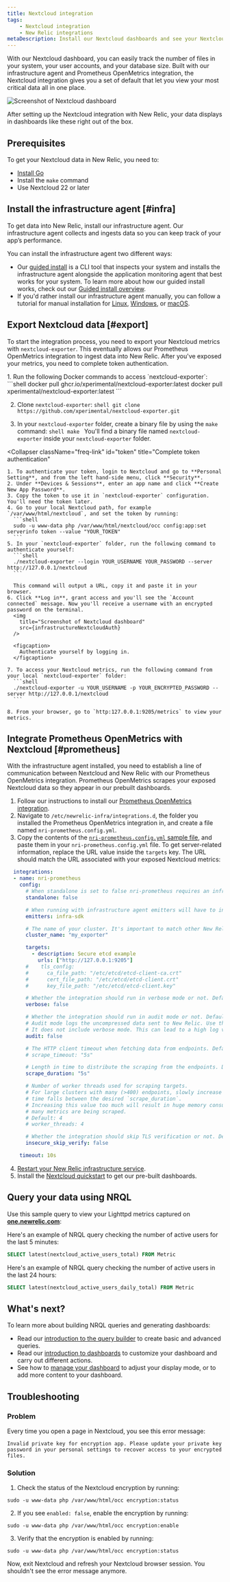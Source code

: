 ```yaml
---
title: Nextcloud integration
tags:
    - Nextcloud integration
    - New Relic integrations
metaDescription: Install our Nextcloud dashboards and see your Nextcloud performance data in New Relic.
---
```




With our Nextcloud dashboard, you can easily track the number of files in your system, your user accounts, and your database size. Built with our infrastructure agent and Prometheus OpenMetrics integration, the Nextcloud integration gives you a set of default <InlinePopover type="dashboards" /> that let you view your most critical data all in one place. 

<img
    title="Screenshot of Nextcloud dashboard"
    src={infrastructureNextcloudIntegration}
/>

<figcaption>
After setting up the Nextcloud integration with New Relic, your data displays in dashboards like these right out of the box. 
</figcaption>

## Prerequisites

To get your Nextcloud data in New Relic, you need to:

* [Install Go](https://go.dev/doc/install)
* Install the `make` command
* Use Nextcloud 22 or later

## Install the infrastructure agent [#infra]

To get data into New Relic, install our infrastructure agent. Our infrastructure agent collects and ingests data so you can keep track of your app’s performance.

You can install the infrastructure agent two different ways: 

* Our [guided install](https://one.newrelic.com/nr1-core?state=4f81feab-35f7-e97e-9903-52510f8542bd) is a CLI tool that inspects your system and installs the infrastructure agent alongside the application monitoring agent that best works for your system. To learn more about how our guided install works, check out our [Guided install overview](/docs/infrastructure/host-integrations/installation/new-relic-guided-install-overview). 
* If you'd rather install our infrastructure agent manually, you can follow a tutorial for manual installation for [Linux](/docs/infrastructure/install-infrastructure-agent/linux-installation/install-infrastructure-monitoring-agent-linux), [Windows](/docs/infrastructure/install-infrastructure-agent/windows-installation/install-infrastructure-monitoring-agent-windows/), or [macOS](/docs/infrastructure/install-infrastructure-agent/macos-installation/install-infrastructure-monitoring-agent-macos/). 

## Export Nextcloud data [#export]

To start the integration process, you need to export your Nextcloud metrics with `nextcloud-exporter`. This eventually allows our Prometheus OpenMetrics integration to ingest data into New Relic. After you've exposed your metrics, you need to complete token authentication.

<CollapserGroup>
  <Collapser
    className="freq-link"
    id="export"
    title="Export your Nextcloud data"
  >
  1. Run the following Docker commands to access `nextcloud-exporter`:
    ```shell
    docker pull ghcr.io/xperimental/nextcloud-exporter:latest
    docker pull xperimental/nextcloud-exporter:latest
    ```

  2. Clone `nextcloud-exporter`:
    ```shell
    git clone https://github.com/xperimental/nextcloud-exporter.git
    ```

  3. In your `nextcloud-exporter` folder, create a binary file by using the `make` command:
    ```shell
    make
    ```
    You'll find a binary file named `nextcloud-exporter` inside your `nextcloud-exporter` folder.
  </Collapser>

  <Collapser
    className="freq-link"
    id="token"
    title="Complete token authentication"
  >

    1. To authenticate your token, login to Nextcloud and go to **Personal Setting**, and from the left hand-side menu, click **Security**.
    2. Under **Devices & Sessions**, enter an app name and click **Create New App Password**.
    3. Copy the token to use it in `nextcloud-exporter` configuration. You'll need the token later.
    4. Go to your local Nextcloud path, for example `/var/www/html/nextcloud`, and set the token by running:
      ```shell
      sudo -u www-data php /var/www/html/nextcloud/occ config:app:set serverinfo token --value "YOUR_TOKEN"
      ```
    5. In your `nextcloud-exporter` folder, run the following command to authenticate yourself:
      ```shell
      ./nextcloud-exporter --login YOUR_USERNAME YOUR_PASSWORD --server http://127.0.0.1/nextcloud
      ```

      This command will output a URL, copy it and paste it in your browser.
    6. Click **Log in**, grant access and you'll see the `Account connected` message. Now you'll receive a username with an encrypted password on the terminal.
      <img
        title="Screenshot of Nextcloud dashboard"
        src={infrastructureNextcloudAuth}
      />

      <figcaption>
        Authenticate yourself by logging in. 
      </figcaption>

    7. To access your Nextcloud metrics, run the following command from your local `nextcloud-exporter` folder:
      ```shell
      ./nextcloud-exporter -u YOUR_USERNAME -p YOUR_ENCRYPTED_PASSWORD --server http://127.0.0.1/nextcloud
      ```

    8. From your browser, go to `http:127.0.0.1:9205/metrics` to view your metrics. 
  </Collapser>
</CollapserGroup>

## Integrate Prometheus OpenMetrics with Nextcloud [#prometheus]

With the infrastructure agent installed, you need to establish a line of communication between Nextcloud and New Relic with our Prometheus OpenMetrics integration. Prometheus OpenMetrics scrapes your exposed Nextcloud data so they appear in our prebuilt dashboards.

1. Follow our instructions to install our [Prometheus OpenMetrics integration](/docs/infrastructure/prometheus-integrations/install-configure-openmetrics/install-update-or-uninstall-your-prometheus-openmetrics-integration). 
2. Navigate to `/etc/newrelic-infra/integrations.d`, the folder you installed the Prometheus OpenMetrics integration in, and create a file named `nri-prometheus.config.yml`.
3. Copy the contents of the [`nri-prometheus.config.yml` sample file](https://github.com/newrelic/nri-prometheus/blob/main/configs/nri-prometheus-config.yml.sample), and paste them in your `nri-prometheus.config.yml` file. To get server-related information, replace the URL value inside the `targets` key. The URL should match the URL associated with your exposed Nextcloud metrics:
  ```yml
    integrations:
    - name: nri-prometheus
      config:
        # When standalone is set to false nri-prometheus requires an infrastructure agent to work and send data. Defaults to true
        standalone: false

        # When running with infrastructure agent emitters will have to include infra-sdk
        emitters: infra-sdk

        # The name of your cluster. It's important to match other New Relic products to relate the data.
        cluster_name: "my_exporter"

        targets:
          - description: Secure etcd example
            urls: ["http://127.0.0.1:9205"]
        #    tls_config:
        #      ca_file_path: "/etc/etcd/etcd-client-ca.crt"
        #      cert_file_path: "/etc/etcd/etcd-client.crt"
        #      key_file_path: "/etc/etcd/etcd-client.key"

        # Whether the integration should run in verbose mode or not. Defaults to false.
        verbose: false

        # Whether the integration should run in audit mode or not. Defaults to false.
        # Audit mode logs the uncompressed data sent to New Relic. Use this to log all data sent.
        # It does not include verbose mode. This can lead to a high log volume, use with care.
        audit: false

        # The HTTP client timeout when fetching data from endpoints. Defaults to "5s" if it is not set.
        # scrape_timeout: "5s"

        # Length in time to distribute the scraping from the endpoints. Default to "30s" if it is not set.
        scrape_duration: "5s"

        # Number of worker threads used for scraping targets.
        # For large clusters with many (>400) endpoints, slowly increase until scrape
        # time falls between the desired `scrape_duration`.
        # Increasing this value too much will result in huge memory consumption if too
        # many metrics are being scraped.
        # Default: 4
        # worker_threads: 4

        # Whether the integration should skip TLS verification or not. Defaults to false.
        insecure_skip_verify: false

      timeout: 10s
  ```
    
4. [Restart your New Relic infrastructure service](/docs/infrastructure/install-infrastructure-agent/manage-your-agent/start-stop-restart-infrastructure-agent).
5. Install the [Nextcloud quickstart](https://newrelic.com/instant-observability/nextcloud) to get our pre-built dashboards.
    
## Query your data using NRQL

Use this sample query to view your Lighttpd metrics captured on **[one.newrelic.com](https://one.newrelic.com/all-capabilities)**:

Here's an example of NRQL query checking the number of active users for the last 5 minutes:
  ```sql
  SELECT latest(nextcloud_active_users_total) FROM Metric
  ```

Here's an example of NRQL query checking the number of active users in the last 24 hours:
  ```sql
  SELECT latest(nextcloud_active_users_daily_total) FROM Metric
  ```

## What's next?

To learn more about building NRQL queries and generating dashboards:

* Read our [introduction to the query builder](/docs/query-your-data/explore-query-data/query-builder/introduction-query-builder) to create basic and advanced queries.
* Read our [introduction to dashboards](/docs/query-your-data/explore-query-data/dashboards/introduction-dashboards) to customize your dashboard and carry out different actions.
* See how to [manage your dashboard](/docs/query-your-data/explore-query-data/dashboards/manage-your-dashboard) to adjust your <InlinePopover type="dashboards" /> display mode, or to add more content to your dashboard. 
    
## Troubleshooting
    
### Problem

Every time you open a page in Nextcloud, you see this error message:

```shell
Invalid private key for encryption app. Please update your private key password in your personal settings to recover access to your encrypted files.
```

### Solution
    
1. Check the status of the Nextcloud encryption by running:
  ```shell
  sudo -u www-data php /var/www/html/occ encryption:status
  ```
    
2. If you see `enabled: false`, enable the encryption by running:
  ```shell
  sudo -u www-data php /var/www/html/occ encryption:enable
  ```
    
3. Verify that the encryption is enabled by running:
  ```shell
  sudo -u www-data php /var/www/html/occ encryption:status
  ```
    
Now, exit Nextcloud and refresh your Nextcloud browser session. You shouldn't see the error message anymore.
